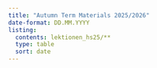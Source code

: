```yaml
---
title: "Autumn Term Materials 2025/2026"
date-format: DD.MM.YYYY
listing:
  contents: lektionen_hs25/**
  type: table
  sort: date
---
```


